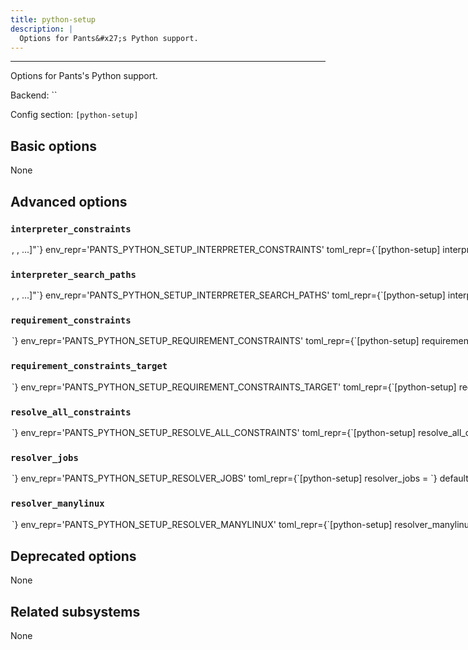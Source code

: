```yaml
---
title: python-setup
description: |
  Options for Pants&#x27;s Python support.
---
```



---

Options for Pants&#x27;s Python support.

Backend: <span className="color--primary">``</span>

Config section: <span className="color--primary">`[python-setup]`</span>

<span className={styles.options}>

## Basic options

None

## Advanced options

### `interpreter_constraints`

<Option
  cli_repr={`--python-setup-interpreter-constraints="[<requirement>, <requirement>, ...]"`}
  env_repr='PANTS_PYTHON_SETUP_INTERPRETER_CONSTRAINTS'
  toml_repr={`[python-setup]
interpreter_constraints = [
    <requirement>,
    <requirement>,
    ...,
]`}
  default_repr={`[\n  "CPython>=3.6"\n]`}
>

The Python interpreters your codebase is compatible with.

Specify with requirement syntax, e.g. &#x27;CPython&#x3E;=2.7,&#x3C;3&#x27; (A CPython interpreter with version &#x3E;=2.7 AND version &#x3C;3) or &#x27;PyPy&#x27; (A pypy interpreter of any version). Multiple constraint strings will be ORed together.

These constraints are used as the default value for the `interpreter_constraints` field of Python targets.

</Option>

### `interpreter_search_paths`

<Option
  cli_repr={`--python-setup-interpreter-search-paths="[<binary-paths>, <binary-paths>, ...]"`}
  env_repr='PANTS_PYTHON_SETUP_INTERPRETER_SEARCH_PATHS'
  toml_repr={`[python-setup]
interpreter_search_paths = [
    <binary-paths>,
    <binary-paths>,
    ...,
]`}
  default_repr={`[\n  "<PYENV>",\n  "<PATH>"\n]`}
>

A list of paths to search for Python interpreters that match your project&#x27;s interpreter constraints. You can specify absolute paths to interpreter binaries and/or to directories containing interpreter binaries. The order of entries does not matter. The following special strings are supported:

- &#x22;&#x3C;PATH&#x3E;&#x22;, the contents of the PATH env var
- &#x22;&#x3C;PYENV&#x3E;&#x22;, all Python versions under $(pyenv root)/versions
- &#x22;&#x3C;PYENV_LOCAL&#x3E;&#x22;, the Pyenv interpreter with the version in BUILD_ROOT/.python-version
- &#x22;&#x3C;PEXRC&#x3E;&#x22;, paths in the PEX_PYTHON_PATH variable in /etc/pexrc or ~/.pexrc

</Option>

### `requirement_constraints`

<Option
  cli_repr={`--python-setup-requirement-constraints=<file_option>`}
  env_repr='PANTS_PYTHON_SETUP_REQUIREMENT_CONSTRAINTS'
  toml_repr={`[python-setup]
requirement_constraints = <file_option>`}
  default_repr={`None`}
>

When resolving third-party requirements, use this constraints file to determine which versions to use.

See https://pip.pypa.io/en/stable/user_guide/#constraints-files for more information on the format of constraint files and how constraints are applied in Pex and pip.

Mutually exclusive with `--requirement-constraints-target`.

</Option>

### `requirement_constraints_target`

<Option
  cli_repr={`--python-setup-requirement-constraints-target=<target_option>`}
  env_repr='PANTS_PYTHON_SETUP_REQUIREMENT_CONSTRAINTS_TARGET'
  toml_repr={`[python-setup]
requirement_constraints_target = <target_option>`}
  default_repr={`None`}
>

When resolving third-party requirements, use this \_python_constraints target to determine which versions to use.

This is primarily intended for macros (for now). Normally, use `--requirement-constraints` instead with a constraints file.

See https://pip.pypa.io/en/stable/user_guide/#constraints-files for more information on the format of constraints and how constraints are applied in Pex and pip.

</Option>

### `resolve_all_constraints`

<Option
  cli_repr={`--python-setup-resolve-all-constraints=<parse>`}
  env_repr='PANTS_PYTHON_SETUP_RESOLVE_ALL_CONSTRAINTS'
  toml_repr={`[python-setup]
resolve_all_constraints = <parse>`}
  one_of='never, nondeployables, always, True, False'
  default_repr={`True`}
>

If enabled, when resolving requirements, Pants will first resolve your entire constraints file as a single global resolve. Then, if the code uses a subset of your constraints file, Pants will extract the relevant requirements from that global resolve so that only what&#x27;s actually needed gets used. If disabled, Pants will not use a global resolve and will resolve each subset of your requirements independently.

Usually this option should be enabled because it can result in far fewer resolves.

Requires [python-setup].requirement_constraints to be set.

</Option>

### `resolver_jobs`

<Option
  cli_repr={`--python-setup-resolver-jobs=<int>`}
  env_repr='PANTS_PYTHON_SETUP_RESOLVER_JOBS'
  toml_repr={`[python-setup]
resolver_jobs = <int>`}
  default_repr={`32`}
>

The maximum number of concurrent jobs to build wheels with.

Because Pants can run multiple subprocesses in parallel, the maximum total parallelism will be `--process-execution-{local,remote}-parallelism x --python-setup-resolver-jobs`.

Setting this option higher may result in better parallelism, but, if set too high, may result in starvation and Out of Memory errors.

Defaults to half the cores on your machine.

</Option>

### `resolver_manylinux`

<Option
  cli_repr={`--python-setup-resolver-manylinux=<str>`}
  env_repr='PANTS_PYTHON_SETUP_RESOLVER_MANYLINUX'
  toml_repr={`[python-setup]
resolver_manylinux = <str>`}
  default_repr={`manylinux2014`}
>

Whether to allow resolution of manylinux wheels when resolving requirements for foreign linux platforms. The value should be a manylinux platform upper bound, e.g.: &#x27;manylinux2010&#x27;, or else the string &#x27;no&#x27; to disallow.

</Option>

## Deprecated options

None

## Related subsystems

None

</span>

